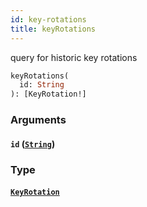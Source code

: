 ```yaml
---
id: key-rotations
title: keyRotations
---
```



query for historic key rotations

```graphql
keyRotations(
  id: String
): [KeyRotation!]
```


### Arguments

#### `id` ([`String`](/docs/mainnet/graphql/scalars/string))




### Type

#### [`KeyRotation`](/docs/mainnet/graphql/objects/key-rotation) 






